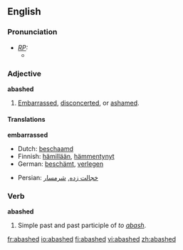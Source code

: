 ==English==
===Pronunciation===
* ''[[RP]]:''
** {{IPA|/əˈbæʃt/}}

===Adjective===
'''abashed'''
# [[embarrassed|Embarrassed]], [[disconcerted]], or [[ashamed]].

====Translations====
'''embarrassed'''
{{top}}
*Dutch: [[beschaamd]]
*Finnish: [[hämillään]], [[hämmentynyt]]
*German: [[beschämt]], [[verlegen]]
{{mid}}
*Persian: [[خجالت زده]], [[شرمسار]]
{{bottom}}

===Verb===
'''abashed'''
# Simple past and past participle of ''to [[abash]]''.

[[fr:abashed]]
[[io:abashed]]
[[fi:abashed]]
[[vi:abashed]]
[[zh:abashed]]